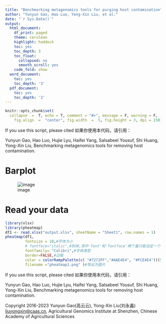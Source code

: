 ---
title: "Benchmarking metagenomics tools for purging host contamination"
author: "Yunyun Gao, Hao Luo, Yong-Xin Liu, et al."
date: "`r Sys.Date()`"
output: 
  html_document:
    df_print: paged
    theme: cerulean
    highlight: haddock
    toc: yes
    toc_depth: 3
    toc_float:
      collapsed: no
      smooth_scroll: yes
    code_fold: show
  word_document:
    toc: yes
    toc_depth: '3'
  pdf_document:
    toc: yes
    toc_depth: '3'
---

```{r setup, include = FALSE}
knitr::opts_chunk$set(
  collapse  =  T, echo = T, comment = "#>", message = F, warning = F,
	fig.align  =  "center", fig.width  =  5, fig.height = 3, dpi = 150)
```

If you use this script, please cited 如果你使用本代码，请引用：

Yunyun Gao, Hao Luo, Hujie Lyu, Haifei Yang, Salsabeel Yousuf, Shi Huang, Yong-Xin Liu, Benchmarking metagenomics tools for removing host contamination. 

# Barplot

![image](Figure4a-pheatmap.png)


# Read your data

```{r}
library(xlsx)
library(pheatmap)
df1 <- read.xlsx("output.xlsx", sheetName = "Sheet1", row.names = 1)
pheatmap(df1,
         fontsize = 10,#字体大小
         # fontface="italic",#斜体,其中'font'和'fontface'两个量只能设定一个
         fontfamily= "Calibri",#字体类型
         border=FALSE,#边框
         color = colorRampPalette(c( "#7272FF","#AAE4E4", "#FCE4E4"))(50),#字体颜色
         filename ="pheatmap1.png" )#导出为图片
```

If you use this script, please cited 如果你使用本代码，请引用：

Yunyun Gao, Hao Luo, Hujie Lyu, Haifei Yang, Salsabeel Yousuf, Shi Huang, Yong-Xin Liu, Benchmarking metagenomics tools for removing host contamination. 

Copyright 2016-2023 Yunyun Gao(高云云), Yong-Xin Liu(刘永鑫) <liuyongxin@caas.cn>, Agricultural Genomics Institute at Shenzhen, Chinese Academy of Agricultural Sciences
